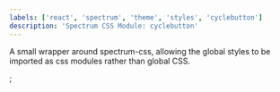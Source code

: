 ```yaml
---
labels: ['react', 'spectrum', 'theme', 'styles', 'cyclebutton']
description: 'Spectrum CSS Module: cyclebutton'
---
```



A small wrapper around spectrum-css, allowing the global
styles to be imported as css modules rather than global CSS.

<CSSModulePreview styles={styles} />;

